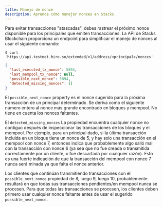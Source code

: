 ```yaml
---
title: Manejo de nonce
description: Aprende cómo manejar nonces en Stacks.
---
```

Para evitar transacciones "atascadas", debes rastrear el próximo nonce disponible para los principales que emiten transacciones. La
API de Stacks Blockchain proporciona un endpoint para simplificar el manejo de nonces al usar el siguiente comando:

```terminal
$ curl 'https://api.testnet.hiro.so/extended/v1/address/<principal>/nonces'
```

```json
{
  "last_executed_tx_nonce": 5893,
  "last_mempool_tx_nonce": null,
  "possible_next_nonce": 5894,
  "detected_missing_nonces": []
}
```

El `possible_next_nonce` property es el nonce sugerido para la próxima transacción de un principal determinado. Se deriva como el siguiente número entero al nonce más grande encontrado en bloques y mempool. No tiene en cuenta los nonces faltantes.

El `detected_missing_nonces` La propiedad encuentra cualquier nonce no contiguo después de inspeccionar las transacciones de los bloques y el mempool. Por ejemplo, para un principal dado, si la última transacción incluida en un bloque tiene un nonce de 5, y hay solo una transacción en el mempool con nonce 7, entonces indica que probablemente algo salió mal con la transacción con nonce 6 (ya sea que no fue creada o transmitida correctamente por un cliente, o fue descartada por cualquier razón). Esto es una fuerte indicación de que la transacción del mempool con nonce 7 nunca será minada ya que falta el nonce anterior.

Los clientes que continúan transmitiendo transacciones con el `possible_next_nonce` propiedad de 8, luego 9, luego 10, probablemente resultará en que todas sus transacciones pendientes/en mempool nunca se procesen. Para que todas las transacciones se procesen, los clientes deben primero usar cualquier nonce faltante antes de usar el sugerido `possible_next_nonce`.
